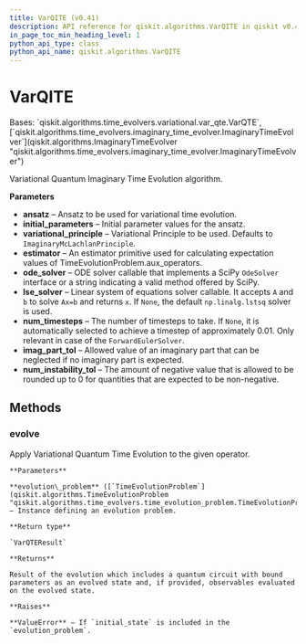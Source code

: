 ```yaml
---
title: VarQITE (v0.41)
description: API reference for qiskit.algorithms.VarQITE in qiskit v0.41
in_page_toc_min_heading_level: 1
python_api_type: class
python_api_name: qiskit.algorithms.VarQITE
---
```


# VarQITE

<Class id="qiskit.algorithms.VarQITE" isDedicatedPage={true} github="https://github.com/qiskit/qiskit/tree/stable/0.23/qiskit/algorithms/time_evolvers/variational/var_qite.py" signature="VarQITE(ansatz, initial_parameters, variational_principle=None, estimator=None, ode_solver=<class 'qiskit.algorithms.time_evolvers.variational.solvers.ode.forward_euler_solver.ForwardEulerSolver'>, lse_solver=None, num_timesteps=None, imag_part_tol=1e-07, num_instability_tol=1e-07)" modifiers="class">
  Bases: `qiskit.algorithms.time_evolvers.variational.var_qte.VarQTE`, [`qiskit.algorithms.time_evolvers.imaginary_time_evolver.ImaginaryTimeEvolver`](qiskit.algorithms.ImaginaryTimeEvolver "qiskit.algorithms.time_evolvers.imaginary_time_evolver.ImaginaryTimeEvolver")

  Variational Quantum Imaginary Time Evolution algorithm.

  **Parameters**

  *   **ansatz** – Ansatz to be used for variational time evolution.
  *   **initial\_parameters** – Initial parameter values for the ansatz.
  *   **variational\_principle** – Variational Principle to be used. Defaults to `ImaginaryMcLachlanPrinciple`.
  *   **estimator** – An estimator primitive used for calculating expectation values of TimeEvolutionProblem.aux\_operators.
  *   **ode\_solver** – ODE solver callable that implements a SciPy `OdeSolver` interface or a string indicating a valid method offered by SciPy.
  *   **lse\_solver** – Linear system of equations solver callable. It accepts `A` and `b` to solve `Ax=b` and returns `x`. If `None`, the default `np.linalg.lstsq` solver is used.
  *   **num\_timesteps** – The number of timesteps to take. If `None`, it is automatically selected to achieve a timestep of approximately 0.01. Only relevant in case of the `ForwardEulerSolver`.
  *   **imag\_part\_tol** – Allowed value of an imaginary part that can be neglected if no imaginary part is expected.
  *   **num\_instability\_tol** – The amount of negative value that is allowed to be rounded up to 0 for quantities that are expected to be non-negative.

  ## Methods

  <span id="qiskit-algorithms-varqite-evolve" />

  ### evolve

  <Function id="qiskit.algorithms.VarQITE.evolve" signature="VarQITE.evolve(evolution_problem)">
    Apply Variational Quantum Time Evolution to the given operator.

    **Parameters**

    **evolution\_problem** ([`TimeEvolutionProblem`](qiskit.algorithms.TimeEvolutionProblem "qiskit.algorithms.time_evolvers.time_evolution_problem.TimeEvolutionProblem")) – Instance defining an evolution problem.

    **Return type**

    `VarQTEResult`

    **Returns**

    Result of the evolution which includes a quantum circuit with bound parameters as an evolved state and, if provided, observables evaluated on the evolved state.

    **Raises**

    **ValueError** – If `initial_state` is included in the `evolution_problem`.
  </Function>
</Class>

